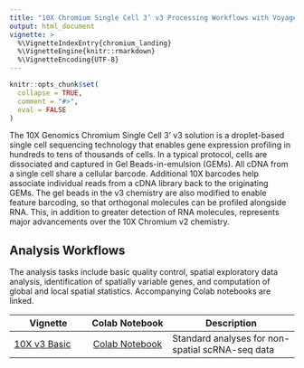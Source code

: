 ```yaml
---
title: "10X Chromium Single Cell 3’ v3 Processing Workflows with Voyager"
output: html_document
vignette: >
  %\VignetteIndexEntry{chromium_landing}
  %\VignetteEngine{knitr::rmarkdown}
  %\VignetteEncoding{UTF-8}
---
```

  
```r
knitr::opts_chunk$set(
  collapse = TRUE,
  comment = "#>",
  eval = FALSE
)
```

The 10X Genomics Chromium Single Cell 3' v3 solution is a droplet-based single cell sequencing technology that enables gene expression profiling in hundreds to tens of thousands of cells. In a typical protocol, cells are dissociated and captured in Gel Beads-in-emulsion (GEMs). All cDNA from a single cell share a cellular barcode. Additional 10X barcodes help associate individual reads from a cDNA library back to the originating GEMs. The gel beads in the v3 chemistry are also modified to enable feature barcoding, so that orthogonal molecules can be profiled alongside RNA. This, in addition to greater detection of RNA molecules, represents major advancements over the 10X Chromium v2 chemistry.

## Analysis Workflows

The analysis tasks include basic quality control, spatial exploratory data analysis, identification of spatially variable genes, and computation of global and local spatial statistics. Accompanying Colab notebooks are linked.

| Vignette          |   Colab Notebook   | Description                   |
  |-------------------|:------------------:|-------------------------------|
  | [10X v3 Basic](https://pachterlab.github.io/voyager/articles/nonspatial.html) | [Colab Notebook](https://colab.research.google.com/github/pachterlab/voyager/blob/documentation-devel/vignettes/nonspatial.ipynb) | Standard analyses for non-spatial scRNA-seq data |
  
